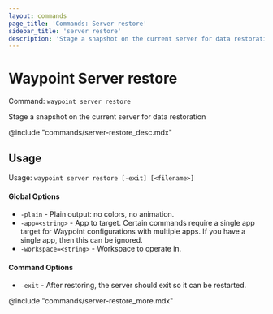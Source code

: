 ```yaml
---
layout: commands
page_title: 'Commands: Server restore'
sidebar_title: 'server restore'
description: 'Stage a snapshot on the current server for data restoration'
---
```


# Waypoint Server restore

Command: `waypoint server restore`

Stage a snapshot on the current server for data restoration

@include "commands/server-restore_desc.mdx"

## Usage

Usage: `waypoint server restore [-exit] [<filename>]`

#### Global Options

- `-plain` - Plain output: no colors, no animation.
- `-app=<string>` - App to target. Certain commands require a single app target for Waypoint configurations with multiple apps. If you have a single app, then this can be ignored.
- `-workspace=<string>` - Workspace to operate in.

#### Command Options

- `-exit` - After restoring, the server should exit so it can be restarted.

@include "commands/server-restore_more.mdx"
